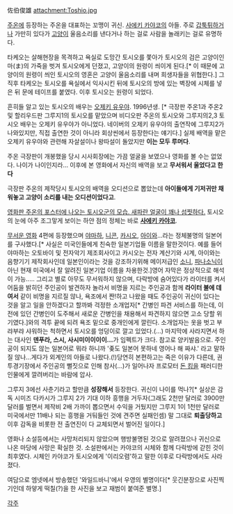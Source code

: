 佐伯俊雄
attachment:Toshio.jpg

[[주온]]에 등장하는 주온을 대표하는 꼬맹이 귀신. [[사에키 카야코]]의 아들. 주로 [[갑툭튀]]하거나 가만히 있다가 [[고양이]] 울음소리를 낸다거나 하는 걸로 사람을 놀래키는 걸로 유명하다.

타케오는 살해현장을 목격하고 욕실로 도망간 토시오를 쫓아가 토시오의 검은 고양이인 마(ま)의 가죽을 벗겨 토시오에게 던졌고, 고양이의 원령이 씌이게 된다.[* 이 때문에 고양이의 원령이 씌인 토시오의 영혼은 고양이 울음소리를 내며 희생자들을 위협한다.] 그 직후 타케오는 토시오를 욕실에서 익사시킨 뒤에 토시오의 방에 있는 벽장에 시체를 넣은 뒤 문에 테이프를 붙였다. 이후 토시오는 원령이 되었다.

흔히들 알고 있는 토시오의 배우는 [[오제키 유우야]]. 1996년생. [* 극장판 주온1과 주온2 및 할리우드판 그루지1의 토시오를 맡았으며 비디오판 주온의 토시오와 그루지의2,3 토시오 배우는 오제키 유우야가 아니었다. 네이버의 오제키 유우야의 출연작에 그루지2가 나와있지만, 직접 출연한 것이 아니라 회상씬에서 등장한다는 얘기다.] 실제 배역을 맡은 오제키 유우야와 관련해 자살설이나 왕따설이 돌았지만 '''이는 모두 루머다'''.

주온 극장판이 개봉했을 당시 시사회장에는 가끔 얼굴을 보였으나 영화를 볼 수는 없었다. 나이가 나이인지라... 이후에 본 영화에서 자신의 배역을 보고 '''무서워서 울었다고 한다'''

극장판 주온의 제작당시 토시오의 배역을 오디션으로 뽑았는데 '''아이들에게 기저귀만 채워놓고 고양이 소리를 내는 오디션이었다고'''.

[http://image.aladdin.co.kr/Community/mypaper/Img747968193860669.jpg 영화판 주온의 포스터에 나오는 토시오군의 모습. 새파란 얼굴이 꽤나 섬찟하다.] 토시오의 눈에 아주 조그맣게 보이는 하얀 점의 정체는 바로 '''[[사에키 카야코]]'''.

[[무서운 영화]] 4편에 등장했으며 [[야마하]], [[니콘]], [[카시오]], [[아이와]]...라는 정체불명의 일본어를 구사했다.[* 사실은 미국인들에게 친숙한 일본기업들 이름을 말한것이다. 예를 들어 야마하는 오토바이 및 전자악기 제조회사이고 카시오는 전자 계산기와 시계, 아이와는 음향기기 제작회사인데 일본인이라는 것을 강조하기위해 메이저급인 [[소니]], [[파나소닉]]이 아닌 현재 미국에서 잘 알려진 일본기업 이름을 차용한것.]영어 자막은 정상적으로 해석이 가능..... 그리고 별로 아무도 무서워하지 않으며, 다락방에 숨어있다가 라이터를 켜서 어둠을 밝히던 주인공이 발견하자 놀라서 비명을 지르는 주인공과 함께 '''라이터 불에 데여서''' 같이 비명을 지르질 않나, 욕조에서 짠!하고 나왔을 때도 주인공이 귀신이 있다는 것을 알고 일을 안하겠다고 할까봐 걱정한 소개업자[* 간병인 파견 서비스를 하는데, 이전에 있던 간병인이 도주해서 새로운 간병인을 채용해서 파견하지 않으면 고소 당할 위기였다.]와의 격투 끝에 되려 욕조 밑으로 중개인에게 깔린다. 소개업자는 옷을 벗고 부랴부랴 샤워하는 척하면서 토시오를 엉덩이로 깔고 있었다.(…) 마지막에 사라지면서 하는 대사인 '''덴푸라, 스시, 사시미이이이이...'''가 임펙트가 크다. 참고로 양키발음으로. 주인공이 되지도 않는 일본어로 뭐라 하니까 '좆도 일본어 못하네 영어나 해 짜샤.' 라고 말하질 않나...게다가 외계인의 아들로 나왔다.(!)당연히 본편하고는 죽은 이유가 다른데, 권투경기장에서 주인공의 뻘짓으로 인해 참사(...)가 일어나자 프로모터 [[돈 킹]]을 패러디한 인물에게 깔려버리는 바람에 압사.

그루지 3에선 사춘기라고 할만큼 '''성장해서''' 등장한다. 귀신이 나이를 먹나?[* 실상은 감독 시미즈 다카시가 그루지 2가 기대 이하 흥행을 거두자(그래도 2천만 달러로 3900만 달러를 벌면서 제작비 2배 가까이 뽑으면서 수익을 거뒀지만 그루지 1이 1천만 달러로 미국에서만 11배나 되는 흥행을 거둬들인 것에 견주면 실패인셈) 말 그대로 '''퇴출당하고''' 이후 감독을 비롯한 전 출연진이 다 교체되면서 벌어진 일이다.]

영화나 소설등에서는 사망처리되지 않았으며 행방불명된 것으로 알려졌으나 귀신으로 나온 마당에 사망은 확실한 것. 소설판에서는 카야코의 시체와 함께 다락방에 갇힌 것이 최후였다. 시체인 카야코가 토시오에게 '이리오렴'하고 말한 이후로 다락방에서도 사라졌다.

여담으로 엠넷에서 방송했던 '와일드바니'에서 우영의 별명이다[* 웃긴분장으로 사진찍기인데 하얗게 떡칠(?)을 한 사진을 보고 재범이 붙여준 별명.]

[[각주]]
